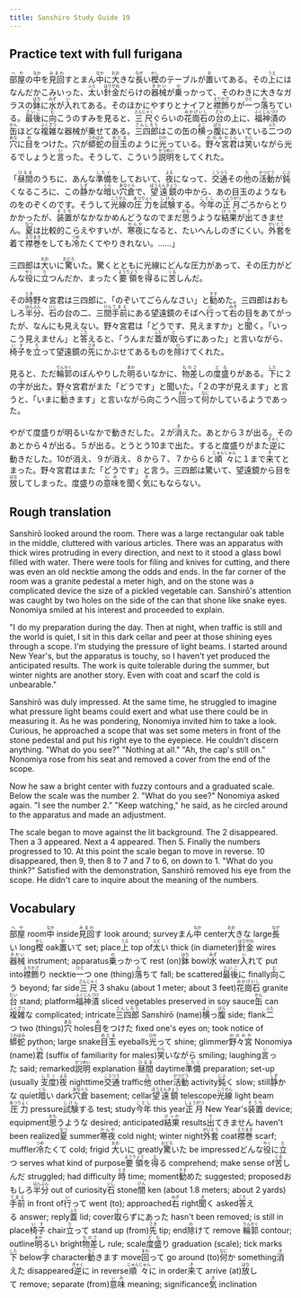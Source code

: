 ```yaml
---
title: Sanshiro Study Guide 19
---
```


## Practice text with full furigana

<p>
<ruby><rb>部屋</rb><rt>へや</rt></ruby>の<ruby><rb>中</rb><rt>なか</rt></ruby>を<ruby><rb>見回</rb><rt>みまわ</rt></ruby>すとまん<ruby><rb>中</rb><rt>なか</rt></ruby>に<ruby><rb>大</rb><rt>おお</rt></ruby>きな<ruby><rb>長</rb><rt>なが</rt></ruby>い<ruby><rb>樫</rb><rt>かし</rt></ruby>のテーブルが<ruby><rb>置</rb><rt>お</rt></ruby>いてある。その<ruby><rb>上</rb><rt>うえ</rt></ruby>にはなんだかこみいった、<ruby><rb>太</rb><rt>ふと</rt></ruby>い<ruby><rb>針金</rb><rt>はりがね</rt></ruby>だらけの<ruby><rb>器械</rb><rt>きかい</rt></ruby>が<ruby><rb>乗</rb><rt>の</rt></ruby>っかって、そのわきに大きなガラスの<ruby><rb>鉢</rb><rt>はち</rt></ruby>に<ruby><rb>水</rb><rt>みず</rt></ruby>が<ruby><rb>入</rb><rt>い</rt></ruby>れてある。そのほかにやすりとナイフと<ruby><rb>襟飾</rb><rt>えりかざ</rt></ruby>りが<ruby><rb>一</rb><rt>ひと</rt></ruby>つ<ruby><rb>落</rb><rt>お</rt></ruby>ちている。<ruby><rb>最後</rb><rt>さいご</rt></ruby>に<ruby><rb>向</rb><rt>む</rt></ruby>こうのすみを見ると、<ruby><rb>三尺</rb><rt>さんじゃく</rt></ruby>ぐらいの<ruby><rb>花崗石</rb><rt>みかげいし</rt></ruby>の<ruby><rb>台</rb><rt>だい</rt></ruby>の上に、<ruby><rb>福神漬</rb><rt>ふくじんづけ</rt></ruby>の<ruby><rb>缶</rb><rt>かん</rt></ruby>ほどな<ruby><rb>複雑</rb><rt>ふくざつ</rt></ruby>な器械が乗せてある。<ruby><rb>三四郎</rb><rt>さんしろう</rt></ruby>はこの缶の<ruby><rb>横</rb><rt>よこ</rt></ruby>っ<ruby><rb>腹</rb><rt>ぱら</rt></ruby>にあいている<ruby><rb>二</rb><rt>ふた</rt></ruby>つの<ruby><rb>穴</rb><rt>あな</rt></ruby>に<ruby><rb>目</rb><rt>め</rt></ruby>をつけた。穴が<ruby><rb>蟒蛇</rb><rt>うわばみ</rt></ruby>の<ruby><rb>目玉</rb><rt>めだま</rt></ruby>のように<ruby><rb>光</rb><rt>ひか</rt></ruby>っている。<ruby><rb>野々宮</rb><rt>ののみや</rt></ruby><ruby><rb>君</rb><rt>くん</rt></ruby>は<ruby><rb>笑</rb><rt>わら</rt></ruby>いながら光るでしょうと<ruby><rb>言</rb><rt>い</rt></ruby>った。そうして、こういう<ruby><rb>説明</rb><rt>せつめい</rt></ruby>をしてくれた。
</p>

<p>
「<ruby><rb>昼間</rb><rt>ひるま</rt></ruby>のうちに、あんな<ruby><rb>準備</rb><rt>したく</rt></ruby>をしておいて、<ruby><rb>夜</rb><rt>よる</rt></ruby>になって、<ruby><rb>交通</rb><rt>こうつう</rt></ruby>その<ruby><rb>他</rb><rt>た</rt></ruby>の<ruby><rb>活動</rb><rt>かつどう</rt></ruby>が<ruby><rb>鈍</rb><rt>にぶ</rt></ruby>くなるころに、この<ruby><rb>静</rb><rt>しず</rt></ruby>かな<ruby><rb>暗</rb><rt>くら</rt></ruby>い<ruby><rb>穴倉</rb><rt>あなぐら</rt></ruby>で、<ruby><rb>望遠鏡</rb><rt>ぼうえんきょう</rt></ruby>の中から、あの目玉のようなものをのぞくのです。そうして<ruby><rb>光線</rb><rt>こうせん</rt></ruby>の<ruby><rb>圧力</rb><rt>あつりょく</rt></ruby>を<ruby><rb>試験</rb><rt>しけん</rt></ruby>する。<ruby><rb>今年</rb><rt>ことし</rt></ruby>の<ruby><rb>正月</rb><rt>しょうがつ</rt></ruby>ごろからとりかかったが、<ruby><rb>装置</rb><rt>そうち</rt></ruby>がなかなかめんどうなのでまだ<ruby><rb>思</rb><rt>おも</rt></ruby>うような<ruby><rb>結果</rb><rt>けっか</rt></ruby>が<ruby><rb>出</rb><rt>で</rt></ruby>てきません。<ruby><rb>夏</rb><rt>なつ</rt></ruby>は比較的こらえやすいが、<ruby><rb>寒夜</rb><rt>かんや</rt></ruby>になると、たいへんしのぎにくい。<ruby><rb>外套</rb><rt>がいとう</rt></ruby>を着て<ruby><rb>襟巻</rb><rt>えりまき</rt></ruby>をしても<ruby><rb>冷</rb><rt>つめ</rt></ruby>たくてやりきれない。……」
</p>

<p>
三四郎は<ruby><rb>大</rb><rt>おお</rt></ruby>いに<ruby><rb>驚</rb><rt>おどろ</rt></ruby>いた。驚くとともに光線にどんな圧力があって、その圧力がどんな<ruby><rb>役</rb><rt>やく</rt></ruby>に<ruby><rb>立</rb><rt>た</rt></ruby>つんだか、まったく<ruby><rb>要領</rb><rt>ようりょう</rt></ruby>を<ruby><rb>得</rb><rt>え</rt></ruby>るに<ruby><rb>苦</rb><rt>くる</rt></ruby>しんだ。
</p>

<p>
その<ruby><rb>時</rb><rt>とき</rt></ruby>野々宮君は三四郎に、「のぞいてごらんなさい」と<ruby><rb>勧</rb><rt>すす</rt></ruby>めた。三四郎はおもしろ<ruby><rb>半分</rb><rt>はんぶん</rt></ruby>、<ruby><rb>石</rb><rt>いし</rt></ruby>の台の二、三<ruby><rb>間</rb><rt>けん</rt></ruby><ruby><rb>手前</rb><rt>てまえ</rt></ruby>にある望遠鏡のそばへ<ruby><rb>行</rb><rt>い</rt></ruby>って<ruby><rb>右</rb><rt>みぎ</rt></ruby>の目をあてがったが、なんにも見えない。野々宮君は「どうです、見えますか」と<ruby><rb>聞</rb><rt>き</rt></ruby>く。「いっこう見えません」と<ruby><rb>答</rb><rt>こた</rt></ruby>えると、「うんまだ<ruby><rb>蓋</rb><rt>ふた</rt></ruby>が<ruby><rb>取</rb><rt>と</rt></ruby>らずにあった」と言いながら、<ruby><rb>椅子</rb><rt>いす</rt></ruby>を<ruby><rb>立</rb><rt>た</rt></ruby>って望遠鏡の<ruby><rb>先</rb><rt>さき</rt></ruby>にかぶせてあるものを<ruby><rb>除</rb><rt>の</rt></ruby>けてくれた。
</p>

<p>
見ると、ただ<ruby><rb>輪郭</rb><rt>りんかく</rt></ruby>のぼんやりした<ruby><rb>明</rb><rt>あか</rt></ruby>るいなかに、<ruby><rb>物差</rb><rt>ものさ</rt></ruby>しの<ruby><rb>度盛</rb><rt>ども</rt></ruby>りがある。<ruby><rb>下</rb><rt>した</rt></ruby>に２の<ruby><rb>字</rb><rt>じ</rt></ruby>が出た。野々宮君がまた「どうです」と聞いた。「２の字が見えます」と言うと、「いまに<ruby><rb>動</rb><rt>うご</rt></ruby>きます」と言いながら向こうへ<ruby><rb>回</rb><rt>まわ</rt></ruby>って<ruby><rb>何</rb><rt>なに</rt></ruby>かしているようであった。
</p>

<p>
やがて度盛りが明るいなかで動きだした。２が<ruby><rb>消</rb><rt>き</rt></ruby>えた。あとから３が出る。そのあとから４が出る。５が出る。とうとう10まで出た。すると度盛りがまた<ruby><rb>逆</rb><rt>ぎゃく</rt></ruby>に動きだした。10が消え、９が消え、８から７、７から６と<ruby><rb>順々</rb><rt>じゅんじゅん</rt></ruby>に１まで<ruby><rb>来</rb><rt>き</rt></ruby>てとまった。野々宮君はまた「どうです」と言う。三四郎は驚いて、望遠鏡から目を<ruby><rb>放</rb><rt>はな</rt></ruby>してしまった。度盛りの<ruby><rb>意味</rb><rt>いみ</rt></ruby>を聞く<ruby><rb>気</rb><rt>き</rt></ruby>にもならない。
</p>


## Rough translation

Sanshirō looked around the room. There was a large rectangular oak table in the middle, cluttered with various articles. There was an apparatus with thick wires protruding in every direction, and next to it stood a glass bowl filled with water. There were tools for filing and knives for cutting, and there was even an old necktie among the odds and ends. In the far corner of the room was a granite pedestal a meter high, and on the stone was a complicated device the size of a pickled vegetable can. Sanshirō's attention was caught by two holes on the side of the can that shone like snake eyes. Nonomiya smiled at his interest and proceeded to explain.

"I do my preparation during the day. Then at night, when traffic is still and the world is quiet, I sit in this dark cellar and peer at those shining eyes through a scope. I'm studying the pressure of light beams. I started around New Year's, but the apparatus is touchy, so I haven't yet produced the anticipated results. The work is quite tolerable during the summer, but winter nights are another story. Even with coat and scarf the cold is unbearable."

Sanshirō was duly impressed. At the same time, he struggled to imagine what pressure light beams could exert and what use there could be in measuring it. As he was pondering, Nonomiya invited him to take a look. Curious, he approached a scope that was set some meters in front of the stone pedestal and put his right eye to the eyepiece. He couldn't discern anything. "What do you see?" "Nothing at all." "Ah, the cap's still on." Nonomiya rose from his seat and removed a cover from the end of the scope.

Now he saw a bright center with fuzzy contours and a graduated scale. Below the scale was the number 2. "What do you see?" Nonomiya asked again. "I see the number 2." "Keep watching," he said, as he circled around to the apparatus and made an adjustment.

The scale began to move against the lit background. The 2 disappeared. Then a 3 appeared. Next a 4 appeared. Then 5. Finally the numbers progressed to 10. At this point the scale began to move in reverse. 10 disappeared, then 9, then 8 to 7 and 7 to 6, on down to 1. "What do you think?" Satisfied with the demonstration, Sanshirō removed his eye from the scope. He didn't care to inquire about the meaning of the numbers.      


## Vocabulary

<p>
<span class="vocabstudy"><ruby><rb>部屋</rb><rt>へや</rt></ruby>&nbsp;room</span><span class="vocabstudy"><ruby><rb>中</rb><rt>なか</rt></ruby>&nbsp;inside</span><span class="vocabstudy"><ruby><rb>見回</rb><rt>みまわ</rt></ruby>す&nbsp;look around; survey</span><span class="vocabstudy">まん<ruby><rb>中</rb><rt>なか</rt></ruby>&nbsp;center</span><span class="vocabstudy"><ruby><rb>大</rb><rt>おお</rt></ruby>きな&nbsp;large</span><span class="vocabstudy"><ruby><rb>長</rb><rt>なが</rt></ruby>い&nbsp;long</span><span class="vocabstudy"><ruby><rb>樫</rb><rt>かし</rt></ruby>&nbsp;oak</span><span class="vocabstudy"><ruby><rb>置</rb><rt>お</rt></ruby>いて&nbsp;set; place</span><span class="vocabstudy"><ruby><rb>上</rb><rt>うえ</rt></ruby>&nbsp;top of</span><span class="vocabstudy"><ruby><rb>太</rb><rt>ふと</rt></ruby>い&nbsp;thick (in diameter)</span><span class="vocabstudy"><ruby><rb>針金</rb><rt>はりがね</rt></ruby>&nbsp;wires</span><span class="vocabstudy"><ruby><rb>器械</rb><rt>きかい</rt></ruby>&nbsp;instrument; apparatus</span><span class="vocabstudy"><ruby><rb>乗</rb><rt>の</rt></ruby>っかって&nbsp;rest (on)</span><span class="vocabstudy"><ruby><rb>鉢</rb><rt>はち</rt></ruby>&nbsp;bowl</span><span class="vocabstudy"><ruby><rb>水</rb><rt>みず</rt></ruby>&nbsp;water</span><span class="vocabstudy"><ruby><rb>入</rb><rt>い</rt></ruby>れて&nbsp;put into</span><span class="vocabstudy"><ruby><rb>襟飾</rb><rt>えりかざ</rt></ruby>り&nbsp;necktie</span><span class="vocabstudy"><ruby><rb>一</rb><rt>ひと</rt></ruby>つ&nbsp;one (thing)</span><span class="vocabstudy"><ruby><rb>落</rb><rt>お</rt></ruby>ちて&nbsp;fall; be scattered</span><span class="vocabstudy"><ruby><rb>最後</rb><rt>さいご</rt></ruby>に&nbsp;finally</span><span class="vocabstudy"><ruby><rb>向</rb><rt>む</rt></ruby>こう&nbsp;beyond; far side</span><span class="vocabstudy"><ruby><rb>三尺</rb><rt>さんじゃく</rt></ruby>&nbsp;3 shaku (about 1 meter; about 3 feet)</span><span class="vocabstudy"><ruby><rb>花崗石</rb><rt>みかげいし</rt></ruby>&nbsp;granite</span><span class="vocabstudy"><ruby><rb>台</rb><rt>だい</rt></ruby>&nbsp;stand; platform</span><span class="vocabstudy"><ruby><rb>福神漬</rb><rt>ふくじんづけ</rt></ruby>&nbsp;sliced vegetables preserved in soy sauce</span><span class="vocabstudy"><ruby><rb>缶</rb><rt>かん</rt></ruby>&nbsp;can</span><span class="vocabstudy"><ruby><rb>複雑</rb><rt>ふくざつ</rt></ruby>な&nbsp;complicated; intricate</span><span class="vocabstudy"><ruby><rb>三四郎</rb><rt>さんしろう</rt></ruby>&nbsp;Sanshirō (name)</span><span class="vocabstudy"><ruby><rb>横</rb><rt>よこ</rt></ruby>っ<ruby><rb>腹</rb><rt>ぱら</rt></ruby>&nbsp;side; flank</span><span class="vocabstudy"><ruby><rb>二</rb><rt>ふた</rt></ruby>つ&nbsp;two (things)</span><span class="vocabstudy"><ruby><rb>穴</rb><rt>あな</rt></ruby>&nbsp;holes</span><span class="vocabstudy"><ruby><rb>目</rb><rt>め</rt></ruby>をつけた&nbsp;fixed one's eyes on; took notice of</span><span class="vocabstudy"><ruby><rb>蟒蛇</rb><rt>うわばみ</rt></ruby>&nbsp;python; large snake</span><span class="vocabstudy"><ruby><rb>目玉</rb><rt>めだま</rt></ruby>&nbsp;eyeballs</span><span class="vocabstudy"><ruby><rb>光</rb><rt>ひか</rt></ruby>って&nbsp;shine; glimmer</span><span class="vocabstudy"><ruby><rb>野々宮</rb><rt>ののみや</rt></ruby>&nbsp;Nonomiya (name)</span><span class="vocabstudy"><ruby><rb>君</rb><rt>くん</rt></ruby>&nbsp;(suffix of familiarity for males)</span><span class="vocabstudy"><ruby><rb>笑</rb><rt>わら</rt></ruby>いながら&nbsp;smiling; laughing</span><span class="vocabstudy"><ruby><rb>言</rb><rt>い</rt></ruby>った&nbsp;said; remarked</span><span class="vocabstudy"><ruby><rb>説明</rb><rt>せつめい</rt></ruby>&nbsp;explanation</span>
<span class="vocabstudy"><ruby><rb>昼間</rb><rt>ひるま</rt></ruby>&nbsp;daytime</span><span class="vocabstudy"><ruby><rb>準備</rb><rt>したく</rt></ruby>&nbsp;preparation; set-up (usually <ruby><rb>支度</rb><rt>したく</rt></ruby>)</span><span class="vocabstudy"><ruby><rb>夜</rb><rt>よる</rt></ruby>&nbsp;nighttime</span><span class="vocabstudy"><ruby><rb>交通</rb><rt>こうつう</rt></ruby>&nbsp;traffic</span><span class="vocabstudy"><ruby><rb>他</rb><rt>た</rt></ruby>&nbsp;other</span><span class="vocabstudy"><ruby><rb>活動</rb><rt>かつどう</rt></ruby>&nbsp;activity</span><span class="vocabstudy"><ruby><rb>鈍</rb><rt>にぶ</rt></ruby>く&nbsp;slow; still</span><span class="vocabstudy"><ruby><rb>静</rb><rt>しず</rt></ruby>かな&nbsp;quiet</span><span class="vocabstudy"><ruby><rb>暗</rb><rt>くら</rt></ruby>い&nbsp;dark</span><span class="vocabstudy"><ruby><rb>穴倉</rb><rt>あなぐら</rt></ruby>&nbsp;basement; cellar</span><span class="vocabstudy"><ruby><rb>望遠鏡</rb><rt>ぼうえんきょう</rt></ruby>&nbsp;telescope</span><span class="vocabstudy"><ruby><rb>光線</rb><rt>こうせん</rt></ruby>&nbsp;light beam</span><span class="vocabstudy"><ruby><rb>圧力</rb><rt>あつりょく</rt></ruby>&nbsp;pressure</span><span class="vocabstudy"><ruby><rb>試験</rb><rt>しけん</rt></ruby>する&nbsp;test; study</span><span class="vocabstudy"><ruby><rb>今年</rb><rt>ことし</rt></ruby>&nbsp;this year</span><span class="vocabstudy"><ruby><rb>正月</rb><rt>しょうがつ</rt></ruby>&nbsp;New Year's</span><span class="vocabstudy"><ruby><rb>装置</rb><rt>そうち</rt></ruby>&nbsp;device; equipment</span><span class="vocabstudy"><ruby><rb>思</rb><rt>おも</rt></ruby>うような&nbsp;desired; anticipated</span><span class="vocabstudy"><ruby><rb>結果</rb><rt>けっか</rt></ruby>&nbsp;results</span><span class="vocabstudy"><ruby><rb>出</rb><rt>で</rt></ruby>てきません&nbsp;haven't been realized</span><span class="vocabstudy"><ruby><rb>夏</rb><rt>なつ</rt></ruby>&nbsp;summer</span><span class="vocabstudy"><ruby><rb>寒夜</rb><rt>かんや</rt></ruby>&nbsp;cold night; winter night</span><span class="vocabstudy"><ruby><rb>外套</rb><rt>がいとう</rt></ruby>&nbsp;coat</span><span class="vocabstudy"><ruby><rb>襟巻</rb><rt>えりまき</rt></ruby>&nbsp;scarf; muffler</span><span class="vocabstudy"><ruby><rb>冷</rb><rt>つめ</rt></ruby>たくて&nbsp;cold; frigid</span>
<span class="vocabstudy"><ruby><rb>大</rb><rt>おお</rt></ruby>いに&nbsp;greatly</span><span class="vocabstudy"><ruby><rb>驚</rb><rt>おどろ</rt></ruby>いた&nbsp;be impressed</span><span class="vocabstudy">どんな<ruby><rb>役</rb><rt>やく</rt></ruby>に<ruby><rb>立</rb><rt>た</rt></ruby>つ&nbsp;serves what kind of purpose</span><span class="vocabstudy"><ruby><rb>要領</rb><rt>ようりょう</rt></ruby>を<ruby><rb>得</rb><rt>え</rt></ruby>る&nbsp;comprehend; make sense of</span><span class="vocabstudy"><ruby><rb>苦</rb><rt>くる</rt></ruby>しんだ&nbsp;struggled; had difficulty</span>
<span class="vocabstudy"><ruby><rb>時</rb><rt>とき</rt></ruby>&nbsp;time; moment</span><span class="vocabstudy"><ruby><rb>勧</rb><rt>すす</rt></ruby>めた&nbsp;suggested; proposed</span><span class="vocabstudy">おもしろ<ruby><rb>半分</rb><rt>はんぶん</rt></ruby>&nbsp;out of curiosity</span><span class="vocabstudy"><ruby><rb>石</rb><rt>いし</rt></ruby>&nbsp;stone</span><span class="vocabstudy"><ruby><rb>間</rb><rt>けん</rt></ruby>&nbsp;ken (about 1.8 meters; about 2 yards)</span><span class="vocabstudy"><ruby><rb>手前</rb><rt>てまえ</rt></ruby>&nbsp;in front of</span><span class="vocabstudy"><ruby><rb>行</rb><rt>い</rt></ruby>って&nbsp;went (to); approached</span><span class="vocabstudy"><ruby><rb>右</rb><rt>みぎ</rt></ruby>&nbsp;right</span><span class="vocabstudy"><ruby><rb>聞</rb><rt>き</rt></ruby>く&nbsp;asked</span><span class="vocabstudy"><ruby><rb>答</rb><rt>こた</rt></ruby>える&nbsp;answer; reply</span><span class="vocabstudy"><ruby><rb>蓋</rb><rt>ふた</rt></ruby>&nbsp;lid; cover</span><span class="vocabstudy"><ruby><rb>取</rb><rt>と</rt></ruby>らずにあった&nbsp;hasn't been removed; is still in place</span><span class="vocabstudy"><ruby><rb>椅子</rb><rt>いす</rt></ruby>&nbsp;chair</span><span class="vocabstudy"><ruby><rb>立</rb><rt>た</rt></ruby>って&nbsp;stand up (from)</span><span class="vocabstudy"><ruby><rb>先</rb><rt>さき</rt></ruby>&nbsp;tip; end</span><span class="vocabstudy"><ruby><rb>除</rb><rt>の</rt></ruby>けて&nbsp;remove</span>
<span class="vocabstudy"><ruby><rb>輪郭</rb><rt>りんかく</rt></ruby>&nbsp;contour; outline</span><span class="vocabstudy"><ruby><rb>明</rb><rt>あか</rt></ruby>るい&nbsp;bright</span><span class="vocabstudy"><ruby><rb>物差</rb><rt>ものさ</rt></ruby>し&nbsp;rule; scale</span><span class="vocabstudy"><ruby><rb>度盛</rb><rt>ども</rt></ruby>り&nbsp;graduation (scale); tick marks</span><span class="vocabstudy"><ruby><rb>下</rb><rt>した</rt></ruby>&nbsp;below</span><span class="vocabstudy"><ruby><rb>字</rb><rt>じ</rt></ruby>&nbsp;character</span><span class="vocabstudy"><ruby><rb>動</rb><rt>うご</rt></ruby>きます&nbsp;move</span><span class="vocabstudy"><ruby><rb>回</rb><rt>まわ</rt></ruby>って&nbsp;go around (to)</span><span class="vocabstudy"><ruby><rb>何</rb><rt>なに</rt></ruby>か&nbsp;something</span>
<span class="vocabstudy"><ruby><rb>消</rb><rt>き</rt></ruby>えた&nbsp;disappeared</span><span class="vocabstudy"><ruby><rb>逆</rb><rt>ぎゃく</rt></ruby>に&nbsp;in reverse</span><span class="vocabstudy"><ruby><rb>順々</rb><rt>じゅんじゅん</rt></ruby>に&nbsp;in order</span><span class="vocabstudy"><ruby><rb>来</rb><rt>き</rt></ruby>て&nbsp;arrive (at)</span><span class="vocabstudy"><ruby><rb>放</rb><rt>はな</rt></ruby>して&nbsp;remove; separate (from)</span><span class="vocabstudy"><ruby><rb>意味</rb><rt>いみ</rt></ruby>&nbsp;meaning; significance</span><span class="vocabstudy"><ruby><rb>気</rb><rt>き</rt></ruby>&nbsp;inclination</span>
</p>
